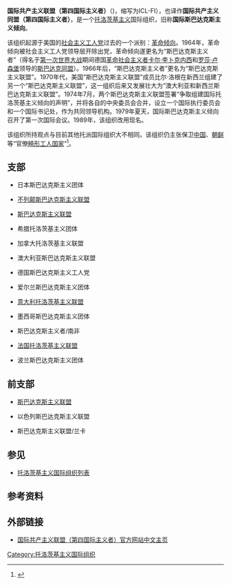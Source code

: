 {{托洛茨基主义}}
'''国际共产主义联盟（第四国际主义者）'''（{{lang-en|International Communist League (Fourth Internationalist}})，缩写为ICL-FI），也译作'''国际共产主义同盟（第四国际主义者）'''，是一个[[托洛茨基主义|托洛茨基主义]]国际组织，旧称'''国际斯巴达克斯主义倾向'''。

该组织起源于美国的[[社会主义工人党_(美国)|社会主义工人党]]过去的一个派别：[[斯巴达克斯主义联盟_(美国)|革命倾向]]。1964年，革命倾向被社会主义工人党领导层开除出党，革命倾向遂更名为“斯巴达克斯主义者”（得名于[[第一次世界大战|第一次世界大战]]期间德国[[革命社会主义|革命社会主义者]][[卡尔·李卜克内西|卡尔·李卜克内西]]和[[罗莎·卢森堡|罗莎·卢森堡]]领导的[[斯巴达克同盟|斯巴达克同盟]]）。1966年后，“斯巴达克斯主义者”更名为“斯巴达克斯主义联盟”。1970年代，美国“斯巴达克斯主义联盟”成员比尔·洛根在新西兰组建了另一个“斯巴达克斯主义联盟”，这一组织后来又发展壮大为“澳大利亚和新西兰斯巴达克斯主义联盟”。1974年7月，两个斯巴达克斯主义联盟签署“争取组建国际托洛茨基主义倾向的声明”，并将各自的中央委员会合并，设立一个国际执行委员会和一个国际书记处，作为共同领导机构。1979年夏天，国际斯巴达克斯主义倾向召开了第一次国际会议。1989年，该组织改用现名。

该组织所持观点与目前其他托派国际组织大不相同。该组织仍主张保卫[[中华人民共和国|中国]]、[[朝鲜民主主义人民共和国|朝鲜]]等“官僚[[畸形的工人国家|畸形工人国家]]”<ref>{{Cite web |url=https://www.icl-fi.org/chinese/lflt/strikewave.html |title=中国战斗的罢工浪潮 |accessdate=2019-11-26 |archive-date=2018-11-10 |archive-url=https://web.archive.org/web/20181110024446/https://icl-fi.org/chinese/lflt/strikewave.html |dead-url=no }}</ref>。

==支部==
*{{flag|日本}} 日本斯巴达克斯主义团体
*{{flag|英国}} [[不列颠斯巴达克斯主义联盟|不列颠斯巴达克斯主义联盟]]
*{{flag|美国}} [[斯巴达克斯主义联盟_(美国)|斯巴达克斯主义联盟]]
*{{flag|希腊}} 希腊托洛茨基主义团体
*{{flag|加拿大}} 加拿大托洛茨基主义联盟
*{{flag|澳大利亚}} 澳大利亚斯巴达克斯主义联盟
*{{flag|德国}} 德国斯巴达克斯主义工人党
*{{flag|爱尔兰}} 爱尔兰斯巴达克斯主义团体
*{{flag|意大利}} [[意大利托洛茨基主义联盟|意大利托洛茨基主义联盟]]
*{{flag|墨西哥}} 墨西哥斯巴达克斯主义团体
*{{flag|南非}} 斯巴达克斯主义者/南非
*{{flag|法国}} [[法国托洛茨基主义联盟|法国托洛茨基主义联盟]]
*{{flag|波兰}} 波兰斯巴达克斯主义团体

==前支部==
*{{flag|瑞典}} [[斯巴达克斯主义联盟_(瑞典)|斯巴达克斯主义联盟]]
*{{flag|以色列}} 以色列斯巴达克斯主义联盟
*{{flag|斯里兰卡}} 斯巴达克斯主义联盟/兰卡

==参见==
* [[托洛茨基主义国际组织列表|托洛茨基主义国际组织列表]]

==参考资料==
{{reflist}}

==外部链接==
*[http://www.icl-fi.org/chinese/index.html 国际共产主义联盟（第四国际主义者）官方网站中文主页]{{Wayback|url=http://www.icl-fi.org/chinese/index.html |date=20160113163630 }}

{{国际政党组织}}

[[Category:托洛茨基主义国际组织|Category:托洛茨基主义国际组织]]